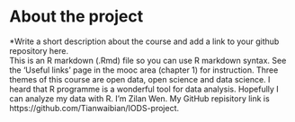 
# About the project

*Write a short description about the course and add a link to your github repository here.  
This is an R markdown (.Rmd) file so you can use R markdown syntax. See the 'Useful links' page in the mooc area (chapter 1) for instruction.
Three themes of this course are open data, open science and data science. I heard that R programme is a wonderful tool for data analysis. Hopefully I can analyze my data with R. I'm Zilan Wen.  My GitHub repisitory link is https://github.com/Tianwaibian/IODS-project.
